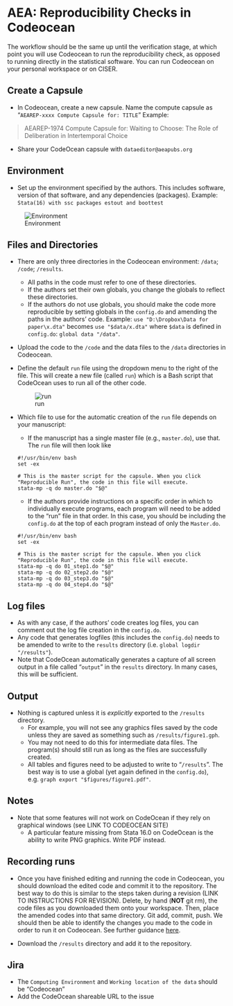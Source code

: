 # AEA: Reproducibility Checks in Codeocean

The workflow should be the same up until the verification stage, at which point you will use Codeocean to run the reproducibility check, as opposed to running directly in the statistical software. You can run Codeocean on your personal workspace or on CISER.

## Create a Capsule

- In Codeocean, create a new capsule. Name the compute capsule as "`AEAREP-xxxx Compute Capsule for: TITLE`"
Example:

> AEAREP-1974 Compute Capsule for: Waiting to Choose: The Role of Deliberation in Intertemporal Choice

- Share your CodeOcean capsule with `dataeditor@aeapubs.org`

## Environment

- Set up the environment specified by the authors. This includes software, version of that software, and any dependencies (packages). 
Example:
`Stata(16) with ssc packages estout and boottest`

![Environment](images/environment.png)

## Files and Directories

- There are only three directories in the Codeocean environment: `/data`; `/code`; `/results`.
    - All paths in the code must refer to one of these directories.
    - If the authors set their own globals, you change the globals to reflect these directories.
    - If the authors do not use globals, you should make the code more reproducible by setting globals in the `config.do` and amending the paths in the authors' code. Example:
    `use "D:\Dropbox\Data for paper\x.dta"` becomes `use "$data/x.dta"` where `$data` is defined in `config.do`: `global data "/data"`.

- Upload the code  to the `/code` and the data files to the `/data` directories in Codeocean.

- Define the default `run` file using the dropdown menu to the right of the file. This will create a new file (called `run`) which is a Bash script that CodeOcean uses to run all of the other code. 

    ![run](images/run_file.png)

- Which file to use for the automatic creation of the `run` file depends on your manuscript:
    - If the manuscript has a single master file (e.g., `master.do`), use that. The `run` file will then look like 
    ```
    #!/usr/bin/env bash
    set -ex

    # This is the master script for the capsule. When you click "Reproducible Run", the code in this file will execute.
    stata-mp -q do master.do "$@"
    ``` 
    - If the authors provide instructions on a specific order in which to individually execute programs, each program will need to be added to the "run" file in that order. In this case, you should be including the `config.do` at the top of each program instead of only the `Master.do`. 
    ```
    #!/usr/bin/env bash
    set -ex

    # This is the master script for the capsule. When you click "Reproducible Run", the code in this file will execute.
    stata-mp -q do 01_step1.do "$@"
    stata-mp -q do 02_step2.do "$@"
    stata-mp -q do 03_step3.do "$@"
    stata-mp -q do 04_step4.do "$@"
    ``` 

## Log files

- As with any case, if the authors' code creates log files, you can comment out the log file creation in the `config.do`. 
- Any code that generates logfiles (this includes the `config.do`) needs to be amended to write to the `results` directory (i.e. `global logdir "/results"`). 
- Note that CodeOcean automatically generates a capture of all screen output in a file called "`output`" in the `results` directory. In many cases, this will be sufficient.

## Output

- Nothing is captured unless it is *explicitly* exported to the `/results` directory.
    - For example, you will not see any graphics files saved by the code unless they are saved as something such as `/results/figure1.gph`. 
    - You may not need to do this for intermediate data files. The program(s) should still run as long as the files are successfully created.
    - All tables and figures need to be adjusted to write to "`/results`". The best way is to use a global (yet again defined in the `config.do`), e.g. `graph export "$figures/figure1.pdf"`.

## Notes

- Note that some features will not work on CodeOcean if they rely on graphical windows (see LINK TO CODEOCEAN SITE)
  - A particular feature missing from Stata 16.0 on CodeOcean is the ability to write PNG graphics. Write PDF instead.

## Recording runs 

- Once you have finished editing and running the code in Codeocean, you should download the edited code and commit it to the repository. The best way to do this is similar to the steps taken during a revision (LINK TO INSTRUCTIONS FOR REVISION). Delete, by hand (**NOT** git rm), the code files as you downloaded them onto your workspace. Then, place the amended codes into that same directory. Git add, commit, push. We should then be able to identify the changes you made to the code in order to run it on Codeocean. See further guidance [here](https://github.com/labordynamicsinstitute/replicability-training/blob/master/Updating_Materials.md).

- Download the `/results` directory and add it to the repository.

## Jira

- The `Computing Environment` and `Working location of the data` should be "Codeocean"
- Add the CodeOcean shareable URL to the issue




